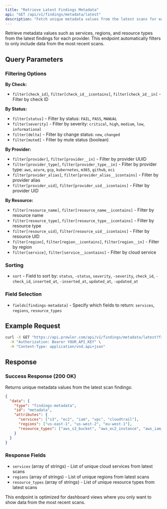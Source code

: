 ```yaml
---
title: "Retrieve Latest Findings Metadata"
api: "GET /api/v1/findings/metadata/latest"
description: "Fetch unique metadata values from the latest scans for each provider. This is useful for dynamic filtering."
---
```


Retrieve metadata values such as services, regions, and resource types from the latest findings for each provider. This endpoint automatically filters to only include data from the most recent scans.

## Query Parameters

### Filtering Options

**By Check:**
- `filter[check_id]`, `filter[check_id__icontains]`, `filter[check_id__in]` - Filter by check ID

**By Status:**
- `filter[status]` - Filter by status: `FAIL`, `PASS`, `MANUAL`
- `filter[severity]` - Filter by severity: `critical`, `high`, `medium`, `low`, `informational`
- `filter[delta]` - Filter by change status: `new`, `changed`
- `filter[muted]` - Filter by mute status (boolean)

**By Provider:**
- `filter[provider]`, `filter[provider__in]` - Filter by provider UUID
- `filter[provider_type]`, `filter[provider_type__in]` - Filter by provider type: `aws`, `azure`, `gcp`, `kubernetes`, `m365`, `github`, `oci`
- `filter[provider_alias]`, `filter[provider_alias__icontains]` - Filter by provider alias
- `filter[provider_uid]`, `filter[provider_uid__icontains]` - Filter by provider UID

**By Resource:**
- `filter[resource_name]`, `filter[resource_name__icontains]` - Filter by resource name
- `filter[resource_type]`, `filter[resource_type__icontains]` - Filter by resource type
- `filter[resource_uid]`, `filter[resource_uid__icontains]` - Filter by resource UID
- `filter[region]`, `filter[region__icontains]`, `filter[region__in]` - Filter by region
- `filter[service]`, `filter[service__icontains]` - Filter by cloud service

### Sorting

- `sort` - Field to sort by: `status`, `-status`, `severity`, `-severity`, `check_id`, `-check_id`, `inserted_at`, `-inserted_at`, `updated_at`, `-updated_at`

### Field Selection

- `fields[findings-metadata]` - Specify which fields to return: `services`, `regions`, `resource_types`

## Example Request

```bash
curl -X GET "https://api.prowler.com/api/v1/findings/metadata/latest?filter[provider_type]=aws" \
  -H "Authorization: Bearer YOUR_API_KEY" \
  -H "Content-Type: application/vnd.api+json"
```

## Response

### Success Response (200 OK)

Returns unique metadata values from the latest scan findings:

```json
{
  "data": {
    "type": "findings-metadata",
    "id": "metadata",
    "attributes": {
      "services": ["s3", "ec2", "iam", "vpc", "cloudtrail"],
      "regions": ["us-east-1", "us-west-2", "eu-west-1"],
      "resource_types": ["aws_s3_bucket", "aws_ec2_instance", "aws_iam_role"]
    }
  }
}
```

### Response Fields

- `services` (array of strings) - List of unique cloud services from latest scans
- `regions` (array of strings) - List of unique regions from latest scans
- `resource_types` (array of strings) - List of unique resource types from latest scans

<Note>
This endpoint is optimized for dashboard views where you only want to show data from the most recent scans.
</Note>
